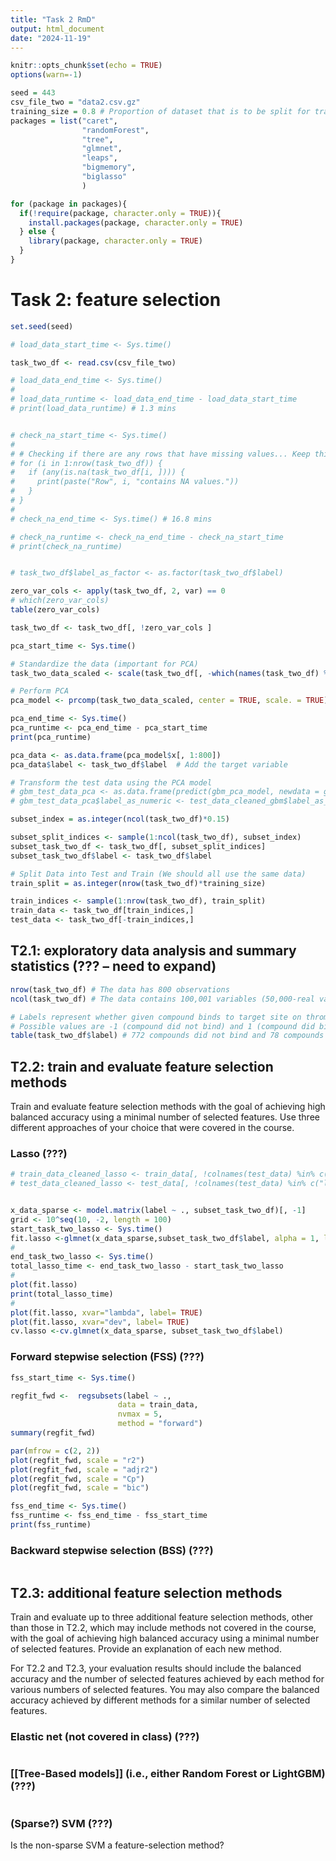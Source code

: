 ```yaml
---
title: "Task 2 RmD"
output: html_document
date: "2024-11-19"
---
```


```r
knitr::opts_chunk$set(echo = TRUE)
options(warn=-1)
```

```r
seed = 443
csv_file_two = "data2.csv.gz"
training_size = 0.8 # Proportion of dataset that is to be split for training
packages = list("caret", 
                "randomForest", 
                "tree",
                "glmnet",
                "leaps",
                "bigmemory",
                "biglasso"
                )

```

```r
for (package in packages){
  if(!require(package, character.only = TRUE)){
    install.packages(package, character.only = TRUE)
  } else {
    library(package, character.only = TRUE)
  }
}
```


# Task 2: feature selection

```r
set.seed(seed)

# load_data_start_time <- Sys.time()

task_two_df <- read.csv(csv_file_two)

# load_data_end_time <- Sys.time()
# 
# load_data_runtime <- load_data_end_time - load_data_start_time
# print(load_data_runtime) # 1.3 mins


# check_na_start_time <- Sys.time()
# 
# # Checking if there are any rows that have missing values... Keep this hashed unless you want to check, because it takes a while to run
# for (i in 1:nrow(task_two_df)) {
#   if (any(is.na(task_two_df[i, ]))) {
#     print(paste("Row", i, "contains NA values."))
#   }
# }
# 
# check_na_end_time <- Sys.time() # 16.8 mins

# check_na_runtime <- check_na_end_time - check_na_start_time
# print(check_na_runtime) 


# task_two_df$label_as_factor <- as.factor(task_two_df$label)

```

```r
zero_var_cols <- apply(task_two_df, 2, var) == 0
# which(zero_var_cols)
table(zero_var_cols)

task_two_df <- task_two_df[, !zero_var_cols ]
```


```r

pca_start_time <- Sys.time()

# Standardize the data (important for PCA)
task_two_data_scaled <- scale(task_two_df[, -which(names(task_two_df) %in% c("label"))])

# Perform PCA
pca_model <- prcomp(task_two_data_scaled, center = TRUE, scale. = TRUE)

pca_end_time <- Sys.time()
pca_runtime <- pca_end_time - pca_start_time
print(pca_runtime)
```


```r
pca_data <- as.data.frame(pca_model$x[, 1:800])
pca_data$label <- task_two_df$label  # Add the target variable

# Transform the test data using the PCA model
# gbm_test_data_pca <- as.data.frame(predict(gbm_pca_model, newdata = gbm_test_data_scaled)[, 1:10])
# gbm_test_data_pca$label_as_numeric <- test_data_cleaned_gbm$label_as_numeric  # Add the target variable
```

```r
subset_index = as.integer(ncol(task_two_df)*0.15)

subset_split_indices <- sample(1:ncol(task_two_df), subset_index)
subset_task_two_df <- task_two_df[, subset_split_indices]
subset_task_two_df$label <- task_two_df$label
```



```r
# Split Data into Test and Train (We should all use the same data)
train_split = as.integer(nrow(task_two_df)*training_size)

train_indices <- sample(1:nrow(task_two_df), train_split)
train_data <- task_two_df[train_indices,]
test_data <- task_two_df[-train_indices,]
```


## T2.1: exploratory data analysis and summary statistics (??? -- need to expand)


```r
nrow(task_two_df) # The data has 800 observations
ncol(task_two_df) # The data contains 100,001 variables (50,000-real variables, 50,000-random probes, 1-label)

# Labels represent whether given compound binds to target site on thrombin 
# Possible values are -1 (compound did not bind) and 1 (compound did bind)
table(task_two_df$label) # 772 compounds did not bind and 78 compounds did bind

```


## T2.2: train and evaluate feature selection methods

Train and evaluate feature selection methods with the goal of achieving high 
balanced accuracy using a minimal number of selected features. Use three 
different approaches of your choice that were covered in the course.

### Lasso (???)

```r
# train_data_cleaned_lasso <- train_data[, !colnames(test_data) %in% c("label")]
# test_data_cleaned_lasso <- test_data[, !colnames(test_data) %in% c("label")]


x_data_sparse <- model.matrix(label ~ ., subset_task_two_df)[, -1]
grid <- 10^seq(10, -2, length = 100)
start_task_two_lasso <- Sys.time()
fit.lasso <-glmnet(x_data_sparse,subset_task_two_df$label, alpha = 1, lambda = grid)
#
end_task_two_lasso <- Sys.time()
total_lasso_time <- end_task_two_lasso - start_task_two_lasso
#
plot(fit.lasso)
print(total_lasso_time)
#
plot(fit.lasso, xvar="lambda", label= TRUE)
plot(fit.lasso, xvar="dev", label= TRUE)
cv.lasso <-cv.glmnet(x_data_sparse, subset_task_two_df$label)

```


### Forward stepwise selection (FSS) (???)

```r
fss_start_time <- Sys.time()

regfit_fwd <-  regsubsets(label ~ .,
                        data = train_data,
                        nvmax = 5,
                        method = "forward")
summary(regfit_fwd)

par(mfrow = c(2, 2))
plot(regfit_fwd, scale = "r2")
plot(regfit_fwd, scale = "adjr2")
plot(regfit_fwd, scale = "Cp")
plot(regfit_fwd, scale = "bic")

fss_end_time <- Sys.time()
fss_runtime <- fss_end_time - fss_start_time
print(fss_runtime)

```


### Backward stepwise selection (BSS) (???)

```r

```



## T2.3: additional feature selection methods

Train and evaluate up to three additional feature selection methods, 
other than those in T2.2, which may include methods not covered in the course, 
with the goal of achieving high balanced accuracy using a minimal number of 
selected features. Provide an explanation of each new method.

For T2.2 and T2.3, your evaluation results should include the balanced accuracy 
and the number of selected features achieved by each method for various numbers 
of selected features. You may also compare the balanced accuracy achieved 
by different methods for a similar number of selected features.

### Elastic net (not covered in class) (???)

```r

```


### [[Tree-Based models]] (i.e., either Random Forest or LightGBM) (???)

```r

```


### (Sparse?) SVM (???)

Is the non-sparse SVM a feature-selection method?

```r

```




